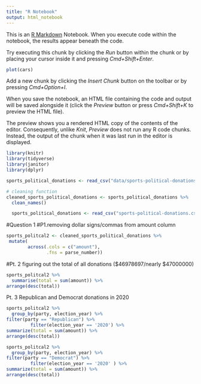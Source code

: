 ```yaml
---
title: "R Notebook"
output: html_notebook
---
```


This is an [R Markdown](http://rmarkdown.rstudio.com) Notebook. When you execute code within the notebook, the results appear beneath the code. 

Try executing this chunk by clicking the *Run* button within the chunk or by placing your cursor inside it and pressing *Cmd+Shift+Enter*. 

```r
plot(cars)
```

Add a new chunk by clicking the *Insert Chunk* button on the toolbar or by pressing *Cmd+Option+I*.

When you save the notebook, an HTML file containing the code and output will be saved alongside it (click the *Preview* button or press *Cmd+Shift+K* to preview the HTML file). 

The preview shows you a rendered HTML copy of the contents of the editor. Consequently, unlike *Knit*, *Preview* does not run any R code chunks. Instead, the output of the chunk when it was last run in the editor is displayed.

```r
library(knitr)
library(tidyverse)
library(janitor)
library(dplyr)
```

```r
sports_political_donations <- read_csv("data/sports-political-donations.csv")
```

```r
# cleaning function
cleaned_sports_political_donations <- sports_political_donations %>%
  clean_names()
```

```r
  sports_political_donations <- read_csv("sports-political-donations.csv")
```

#Question 1
#P1.removing dollar signs/commas from amount column
```r
sports_politcal2 <- cleaned_sports_political_donations %>%
 mutate(
        across(.cols = c("amount"),
               .fns = parse_number))
```


#Pt. 2 figuring out the total of all donations ($46978697/nearly $47000000)
```r
sports_politcal2 %>%
  summarise(total = sum(amount)) %>%
arrange(desc(total))
```
Pt. 3 Republican and Democrat donations in 2020
```r
sports_politcal2 %>%
  group_by(party, election_year) %>%
filter(party == "Republican") %>%
         filter(election_year == '2020') %>%
summarize(total = sum(amount)) %>%
arrange(desc(total))

```

```r
sports_politcal2 %>%
  group_by(party, election_year) %>%
filter(party == "Democrat") %>%
         filter(election_year == '2020' ) %>%
summarize(total = sum(amount)) %>%
arrange(desc(total))

```
